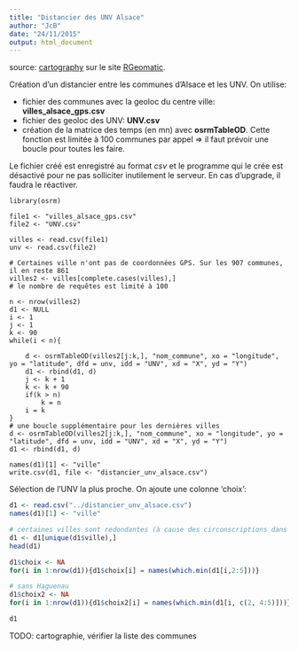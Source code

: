 ```yaml
---
title: "Distancier des UNV Alsace"
author: "JcB"
date: "24/11/2015"
output: html_document
---
```


source: [cartography](https://elementr.hypotheses.org/284) sur le site [RGeomatic](http://rgeomatic.hypotheses.org/659).

Création d'un distancier entre les communes d'Alsace et les UNV. On utilise:

- fichier des communes avec la geoloc du centre ville: __villes_alsace_gps.csv__
- fichier des geoloc des UNV: __UNV.csv__
- création de la matrice des temps (en mn) avec __osrmTableOD__. Cette fonction est limitée à 100 communes par appel => il faut prévoir une boucle pour toutes les faire.

Le fichier créé est enregistré au format _csv_ et le programme qui le crée est désactivé pour ne pas solliciter inutilement le serveur. En cas d'upgrade, il faudra le réactiver.

```{}
library(osrm)

file1 <- "villes_alsace_gps.csv"
file2 <- "UNV.csv"

villes <- read.csv(file1)
unv <- read.csv(file2)

# Certaines ville n'ont pas de coordonnées GPS. Sur les 907 communes, il en reste 861
villes2 <- villes[complete.cases(villes),]
# le nombre de requêtes est limité à 100

n <- nrow(villes2)
d1 <- NULL
i <- 1
j <- 1
k <- 90
while(i < n){
    
    d <- osrmTableOD(villes2[j:k,], "nom_commune", xo = "longitude", yo = "latitude", dfd = unv, idd = "UNV", xd = "X", yd = "Y")
    d1 <- rbind(d1, d)
    j <- k + 1
    k <- k + 90
    if(k > n)
        k = n
    i = k
}
# une boucle supplémentaire pour les dernières villes
d <- osrmTableOD(villes2[j:k,], "nom_commune", xo = "longitude", yo = "latitude", dfd = unv, idd = "UNV", xd = "X", yd = "Y")
d1 <- rbind(d1, d)

names(d1)[1] <- "ville"
write.csv(d1, file <- "distancier_unv_alsace.csv")

```

Sélection de l'UNV la plus proche. On ajoute une colonne 'choix':
```r
d1 <- read.csv("../distancier_unv_alsace.csv")
names(d1)[1] <- "ville"

# certaines villes sont redondantes (à cause des circonscriptions dans ville2)
d1 <- d1[unique(d1$ville),]
head(d1)

d1$choix <- NA
for(i in 1:nrow(d1)){d1$choix[i] = names(which.min(d1[i,2:5]))}

# sans Haguenau
d1$choix2 <- NA
for(i in 1:nrow(d1)){d1$choix2[i] = names(which.min(d1[i, c(2, 4:5)]))}

d1
```

TODO: cartographie, vérifier la liste des communes
